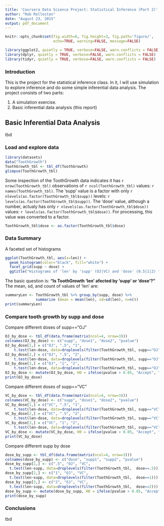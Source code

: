 ```yaml
---
title: 'Coursera Data Science Project: Statistical Inference (Part 2)'
author: "Rob Rolleston"
date: "August 23, 2015"
output: pdf_document
---
```

```r
knitr::opts_chunk$set(fig.width=6, fig.height=3, fig.path='figure/',
                      echo=TRUE, warning=FALSE, message=FALSE)
```
```r
library(ggplot2, quietly = TRUE, verbose=FALSE, warn.conflicts = FALSE)
library(dplyr, quietly = TRUE, verbose=FALSE, warn.conflicts = FALSE)
library(tidyr, quietly = TRUE, verbose=FALSE, warn.conflicts = FALSE)
```
###  Introduction
This is the project for the statistical inference class. In it, I will use simulation to explore inference and do some simple inferential data analysis. The project consists of two parts:

1. A simulation exercise.
2. Basic inferential data analysis (this report)


##  Basic Inferential Data Analysis
tbd

### Load and explore data
```r
library(datasets)
data("ToothGrowth")
ToothGrowth_tbl <- tbl_df(ToothGrowth)
glimpse(ToothGrowth_tbl)
```
Some inspection of the ToothGrowth data indicates it has `r nrow(ToothGrowth_tbl)` observations of `r ncol(ToothGrowth_tbl)` values: `r names(ToothGrowth_tbl)`.  The 'supp' value is a factor with only `r nlevels(as.factor(ToothGrowth_tbl$supp))` levels: `r levels(as.factor(ToothGrowth_tbl$supp))`. The 'dose' value, although a number, actualy has only `r nlevels(as.factor(ToothGrowth_tbl$dose))` values: `r levels(as.factor(ToothGrowth_tbl$dose))`.  For processing, this value was converted to a factor.
```r
ToothGrowth_tbl$dose <- as.factor(ToothGrowth_tbl$dose)
```

### Data Summary
A faceted set of histograms
```r
ggplot(ToothGrowth_tbl, aes(x=len)) +
  geom_histogram(color="black", fill="white") +
  facet_grid(supp ~ dose) +
  ggtitle("Histograms of 'len' by 'supp' (OJ|VC) and 'dose' (0.5|1|2) ")
```

The basic question is: **"Is ToothGrowth 'len' afected by 'supp' or 'dose'?"**  
The mean, sd, and count of values  of 'len' are:  
```r
summaryLen <- ToothGrowth_tbl %>% group_by(supp, dose) %>%
              summarize (mean = mean(len), sd=sd(len), n=n())
print(summaryLen)
```


### Compare tooth growth by supp and dose

Compare different doses of supp=="OJ"
```r
OJ_by_dose <- tbl_df(data.frame(matrix(ncol=4, nrow=3)))
colnames(OJ_by_dose) <- c("supp", "dose1", "dose2", "pvalue")
OJ_by_dose[1,] = c("OJ", ".5", "1", 
    t.test(len~dose, data=droplevels(filter(ToothGrowth_tbl, supp=="OJ" & dose!=2)))[3]$p.value)
OJ_by_dose[2,] = c("OJ", ".5", "2", 
    t.test(len~dose, data=droplevels(filter(ToothGrowth_tbl, supp=="OJ" & dose!=1)))[3]$p.value)
OJ_by_dose[3,] = c("OJ", "1", "2", 
    t.test(len~dose, data=droplevels(filter(ToothGrowth_tbl, supp=="OJ" & dose!=0.5)))[3]$p.value)
OJ_by_dose <- mutate(OJ_by_dose, H0 = ifelse(pvalue > 0.05, "Accept", "Reject"))
print(OJ_by_dose)
```

Compare different doses of supp=="VC"
```r
VC_by_dose <- tbl_df(data.frame(matrix(ncol=4, nrow=3)))
colnames(VC_by_dose) <- c("supp", "dose1", "dose2", "pvalue")
VC_by_dose[1,] = c("VC", ".5", "1", 
    t.test(len~dose, data=droplevels(filter(ToothGrowth_tbl, supp=="VC" & dose!=2)))[3]$p.value)
VC_by_dose[2,] = c("VC", ".5", "2", 
    t.test(len~dose, data=droplevels(filter(ToothGrowth_tbl, supp=="VC" & dose!=1)))[3]$p.value)
VC_by_dose[3,] = c("VC", "1", "2", 
    t.test(len~dose, data=droplevels(filter(ToothGrowth_tbl, supp=="VC" & dose!=0.5)))[3]$p.value)
VC_by_dose <- mutate(VC_by_dose, H0 = ifelse(pvalue > 0.05, "Accept", "Reject"))
print(VC_by_dose)
```

Compare different supp by dose
```r
dose_by_supp <- tbl_df(data.frame(matrix(ncol=4, nrow=3)))
colnames(dose_by_supp) <- c("dose", "supp1", "supp2", "pvalue")
dose_by_supp[1,] <- c(".5", "OJ", "VC",
  t.test(len~supp, data=droplevels(filter(ToothGrowth_tbl,  dose==.5)))[3]$p.value)
dose_by_supp[2,] <- c("1", "OJ", "VC",
  t.test(len~supp, data=droplevels(filter(ToothGrowth_tbl,  dose==1)))[3]$p.value)
dose_by_supp[3,] <- c("2", "OJ", "VC",
  t.test(len~supp, data=droplevels(filter(ToothGrowth_tbl,  dose==2)))[3]$p.value)
dose_by_supp <- mutate(dose_by_supp, H0 = ifelse(pvalue > 0.05, "Accept", "Reject"))
print(dose_by_supp)
```
### Conclusions
tbd



